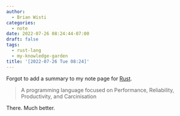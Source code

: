 ```yaml
---
author:
  - Brian Wisti
categories:
  - note
date: 2022-07-26 08:24:44-07:00
draft: false
tags:
  - rust-lang
  - my-knowledge-garden
title: '[2022-07-26 Tue 08:24]'
---
```


Forgot to add a summary to my note page for [Rust][rust].

> A programming language focused on Performance, Reliability, Productivity, and Carcinisation

There. Much better.

[rust]: https://www.rust-lang.org
